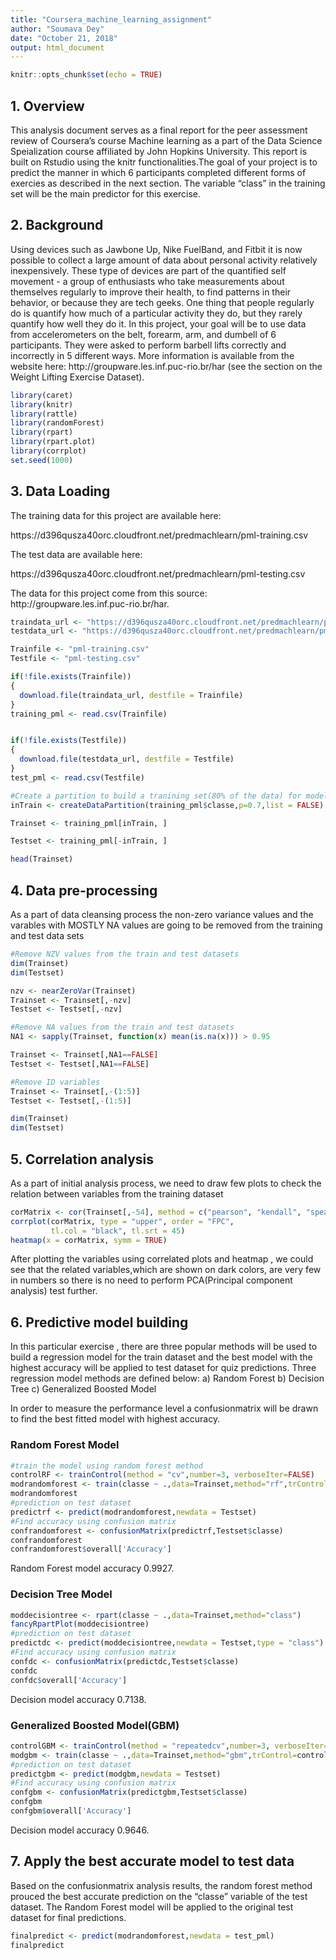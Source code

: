 ---
title: "Coursera_machine_learning_assignment"
author: "Soumava Dey"
date: "October 21, 2018"
output: html_document
---

```{r initial, include=FALSE}
knitr::opts_chunk$set(echo = TRUE)

```

## 1. Overview

This analysis document serves as a final report for the peer assessment review of Coursera's course Machine learning as a part of the Data Science Speialization course affiliated by John Hopkins University. This report is built on Rstudio using the knitr functionalities.The goal of your project is to predict the manner in which 6 participants completed different forms of exercies as described in the next section. The variable "class" in the training set will be the main predictor for this exercise. 

## 2. Background

Using devices such as Jawbone Up, Nike FuelBand, and Fitbit it is now possible to collect a large amount of data about personal activity relatively inexpensively. These type of devices are part of the quantified self movement - a group of enthusiasts who take measurements about themselves regularly to improve their health, to find patterns in their behavior, or because they are tech geeks. One thing that people regularly do is quantify how much of a particular activity they do, but they rarely quantify how well they do it. In this project, your goal will be to use data from accelerometers on the belt, forearm, arm, and dumbell of 6 participants. They were asked to perform barbell lifts correctly and incorrectly in 5 different ways. More information is available from the website here: http://groupware.les.inf.puc-rio.br/har (see the section on the Weight Lifting Exercise Dataset). 

```{r setup, include=FALSE}
library(caret)
library(knitr)
library(rattle)
library(randomForest)
library(rpart)
library(rpart.plot)
library(corrplot)
set.seed(1000)

```
## 3. Data Loading

The training data for this project are available here:

https://d396qusza40orc.cloudfront.net/predmachlearn/pml-training.csv

The test data are available here:

https://d396qusza40orc.cloudfront.net/predmachlearn/pml-testing.csv

The data for this project come from this source: http://groupware.les.inf.puc-rio.br/har.


```{r data , echo=TRUE}
traindata_url <- "https://d396qusza40orc.cloudfront.net/predmachlearn/pml-training.csv"
testdata_url <- "https://d396qusza40orc.cloudfront.net/predmachlearn/pml-testing.csv"

Trainfile <- "pml-training.csv"
Testfile <- "pml-testing.csv"

if(!file.exists(Trainfile))
{
  download.file(traindata_url, destfile = Trainfile)
}
training_pml <- read.csv(Trainfile)


if(!file.exists(Testfile))
{
  download.file(testdata_url, destfile = Testfile)
}
test_pml <- read.csv(Testfile)

#Create a partition to build a tranining set(80% of the data) for modelling purpose and to build a test set for validation purpose.
inTrain <- createDataPartition(training_pml$classe,p=0.7,list = FALSE)

Trainset <- training_pml[inTrain, ]

Testset <- training_pml[-inTrain, ]

head(Trainset)

```

## 4. Data pre-processing

As a part of data cleansing process the non-zero variance values and the varables with MOSTLY NA values are going to be removed from the training and test data sets

```{r data cleaning, echo=FALSE}
#Remove NZV values from the train and test datasets
dim(Trainset)
dim(Testset)

nzv <- nearZeroVar(Trainset)
Trainset <- Trainset[,-nzv]
Testset <- Testset[,-nzv]

#Remove NA values from the train and test datasets
NA1 <- sapply(Trainset, function(x) mean(is.na(x))) > 0.95

Trainset <- Trainset[,NA1==FALSE]
Testset <- Testset[,NA1==FALSE]

#Remove ID variables
Trainset <- Trainset[,-(1:5)]
Testset <- Testset[,-(1:5)]

dim(Trainset)
dim(Testset)
```

## 5. Correlation analysis

As a part of initial analysis process, we need to draw few plots to check the relation between variables from the training dataset

```{r correlation analysis, echo=FALSE}
corMatrix <- cor(Trainset[,-54], method = c("pearson", "kendall", "spearman"))
corrplot(corMatrix, type = "upper", order = "FPC", 
         tl.col = "black", tl.srt = 45)
heatmap(x = corMatrix, symm = TRUE)
```

After plotting the variables using correlated plots and heatmap , we could see that the related variables,which are shown on dark colors, are very few in numbers so there is no need to perform PCA(Principal component analysis) test further.

## 6. Predictive model building
In this particular exercise , there are three popular methods will be used to build a regression model for the train dataset and the best model with the highest accuracy will be applied to test dataset for quiz predictions.
Three regression model methods are defined below:
a) Random Forest
b) Decision Tree
c) Generalized Boosted Model

In order to measure the performance level a confusionmatrix will be drawn to find the best fitted model with highest accuracy.

### Random Forest Model

```{r RandomForest, echo= TRUE}
#train the model using random forest method
controlRF <- trainControl(method = "cv",number=3, verboseIter=FALSE)
modrandomforest <- train(classe ~ .,data=Trainset,method="rf",trControl=controlRF)
modrandomforest
#prediction on test dataset
predictrf <- predict(modrandomforest,newdata = Testset)
#Find accuracy using confusion matrix
confrandomforest <- confusionMatrix(predictrf,Testset$classe)
confrandomforest
confrandomforest$overall['Accuracy']
```
 
Random Forest model accuracy 0.9927.

### Decision Tree Model

```{r decision tree, echo= TRUE}
moddecisiontree <- rpart(classe ~ .,data=Trainset,method="class")
fancyRpartPlot(moddecisiontree)
#prediction on test dataset
predictdc <- predict(moddecisiontree,newdata = Testset,type = "class")
#Find accuracy using confusion matrix
confdc <- confusionMatrix(predictdc,Testset$classe)
confdc
confdc$overall['Accuracy']
```
Decision model accuracy 0.7138.

### Generalized Boosted Model(GBM)

```{r GBM, echo= TRUE}
controlGBM <- trainControl(method = "repeatedcv",number=3, verboseIter=FALSE)
modgbm <- train(classe ~ .,data=Trainset,method="gbm",trControl=controlGBM)
#prediction on test dataset
predictgbm <- predict(modgbm,newdata = Testset)
#Find accuracy using confusion matrix
confgbm <- confusionMatrix(predictgbm,Testset$classe)
confgbm
confgbm$overall['Accuracy']
```

Decision model accuracy 0.9646.

## 7. Apply the best accurate model to test data

Based on the confusionmatrix analysis results, the random forest method prouced the best accurate prediction on the "classe" variable of the test dataset. The Random Forest model will be applied to the original test dataset for final predictions.

```{r final prediction, echo= TRUE}
finalpredict <- predict(modrandomforest,newdata = test_pml)
finalpredict

```
